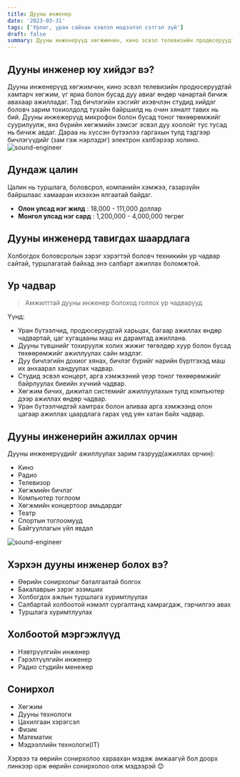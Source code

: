 ```yaml
---
title: Дууны инженер
date: '2023-03-31'
tags: ['Урлаг, уран сайхан хэвлэл мэдээлэл сэтгэл зүй']
draft: false
summary: Дууны инженерүүд хөгжимчин, кино эсвэл телевизийн продюсеруудтай хамтарч хөгжим, үг яриа болон бусад дуу авиаг өндөр чанартай бичиж авахаар ажилладаг. Тэд бичлэгийн хэсгийг ихэвчлэн студид хийдэг боловч зарим тохиолдолд тухайн байршилд нь очин хяналт тавих нь бий. Дууны инжежерүүд микрофон болон бусад тоног төхөөрөмжийг суурилуулж, янз бүрийн хөгжмийн зэмсэг эсвэл дуу хоолойг тус тусад нь бичиж авдаг. Дараа нь хүссэн бүтээлээ гаргахын тулд тэдгээр бичлэгүүдийг (зам гэж нэрлэдэг) электрон хэлбэрээр холино.
---
```


## Дууны инженер юу хийдэг вэ?

Дууны инженерүүд хөгжимчин, кино эсвэл телевизийн продюсеруудтай хамтарч хөгжим, үг яриа болон бусад дуу авиаг өндөр чанартай бичиж авахаар ажилладаг. Тэд бичлэгийн хэсгийг ихэвчлэн студид хийдэг боловч зарим тохиолдолд тухайн байршилд нь очин хяналт тавих нь бий. Дууны инжежерүүд микрофон болон бусад тоног төхөөрөмжийг суурилуулж, янз бүрийн хөгжмийн зэмсэг эсвэл дуу хоолойг тус тусад нь бичиж авдаг. Дараа нь хүссэн бүтээлээ гаргахын тулд тэдгээр бичлэгүүдийг (зам гэж нэрлэдэг) электрон хэлбэрээр холино.
![sound-engineer](https://www.rmcad.edu/wp-content/uploads/2021/04/Thumbnail-1.jpg)

## Дундаж цалин

Цалин нь туршлага, боловсрол, компанийн хэмжээ, газарзүйн байршлаас хамааран ихээхэн ялгаатай байдаг.

- **Олон улсад нэг жилд** : 18,000 - 111,000 доллар
- **Монгол улсад нэг сард** : 1,200,000 - 4,000,000 төгрөг

## Дууны инженерд тавигдах шаардлага

Холбогдох боловсролын зэрэг хэрэгтэй боловч техникийн ур чадвар сайтай, туршлагатай байхад энэ салбарт ажиллах боломжтой.

## Ур чадвар

> Амжилттай дууны инженер болоход голлох ур чадварууд

Үүнд:

- Уран бүтээлчид, продюсеруудтай харьцах, багаар ажиллах өндөр чадвартай, цаг хугацааны маш их дарамтад ажиллана.
- Дууны түвшнийг тохируулж холих жижиг төгөлдөр хуур болон бусад төхөөрөмжийг ажиллуулах сайн мэдлэг.
- Дуу бичлэгийн дохиог хянах, бичлэг бүрийг нарийн бүртгэхэд маш их анхаарал хандуулах чадвар.
- Студид эсвэл концерт, арга хэмжээний үеэр тоног төхөөрөмжийг байрлуулах биеийн хүчний чадвар.
- Хөгжим бичих, дижитал системийг ажиллуулахын тулд компьютер дээр ажиллах өндөр чадвар.
- Уран бүтээлчидтэй хамтрах болон аливаа арга хэмжээнд олон цагаар ажиллах цаардлага гарах үед уян хатан байх чадвар.

## Дууны инженерийн ажиллах орчин

Дууны инженерүүдийг ажиллуулах зарим газрууд(ажиллах орчин):

- Кино
- Радио
- Телевизор
- Хөгжмийн бичлэг
- Компьютер тоглоом
- Хөгжмийн концертоор амьдардаг
- Театр
- Спортын тоглоомууд
- Байгууллагын үйл явдал

![sound-engineer](https://www.chi.ac.uk/app/uploads/2022/04/21-audio-prod_0027_21-Audio-Production-3.jpg)

## Хэрхэн дууны инженер болох вэ?

- Өөрийн сонирхолыг баталгаатай болгох
- Бакалаврын зэрэг эзэмших
- Холбогдох ажлын туршлага хуримтлуулах
- Салбартай холбоотой нэмэлт сургалтанд хамрагдаж, гэрчилгээ авах
- Туршлага хуримтлуулах

## Холбоотой мэргэжлүүд

- Нэвтрүүлгийн инженер
- Гэрэлтүүлгийн инженер
- Радио студийн менежер

## Сонирхол

- Хөгжим
- Дууны технологи
- Цахилгаан хэрэгсэл
- Физик
- Математик
- Мэдээллийн технологи(IT)

Хэрвээ та өөрийн сонирхолоо хараахан мэдэж амжаагүй бол доорх линкээр орж өөрийн сонирхолоо олж мэдээрэй 😊
